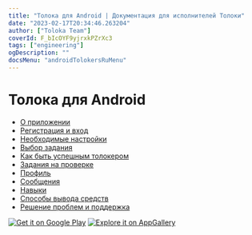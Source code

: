 ```yaml
---
title: "Толока для Android | Документация для исполнителей Толоки"
date: "2023-02-17T20:34:46.263204"
author: ["Toloka Team"]
coverId: F_bIcOYF9yjrxkPZrXc3
tags: ["engineering"]
ogDescription: ""
docsMenu: "androidTolokersRuMenu"
---
```


# Толока для Android

* [О приложении](./about)
* [Регистрация и вход](./auth)
* [Необходимые настройки](./settings)
* [Выбор задания](./task-select)
* [Как быть успешным толокером](./tasks)
* [Задания на проверке](./priemka)
* [Профиль](./profile)
* [Сообщения](./messages)
* [Навыки](./skills)
* [Способы вывода средств](./pay/about)
* [Решение проблем и поддержка](./troubleshooting/troubleshooting)

[![Get it on Google Play](https://tlk-infra-front.azureedge.net/portal-static/uploaded/images/1676733322169/1676733322169_original_svg.svg)](https://play.google.com/store/apps/details?id=com.yandex.toloka.androidapp) [![Explore it on AppGallery](https://tlk-infra-front.azureedge.net/portal-static/uploaded/images/ee2f9dac09e12037081e4bb642e2ddfd/ee2f9dac09e12037081e4bb642e2ddfd_original_jpeg.jpeg)](https://appgallery.huawei.com/#/app/C101068701)

